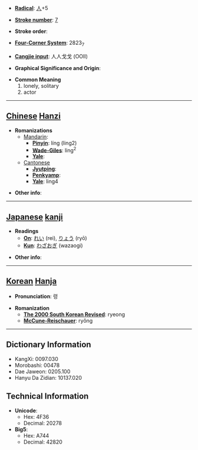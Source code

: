 * '''[[Wiktionary:Chinese radical index| Radical]]''': [[Wiktionary:Chinese radical index 人|人]]+5

* '''[[Wiktionary:Chinese total strokes index|Stroke number]]''': [[Wiktionary:Chinese total strokes index 7|7]]

* '''Stroke order''': 

* '''[[Wiktionary:Chinese four corner index|Four-Corner System]]''': 2823<sub>7</sub>

* '''[[Wiktionary:Chinese Cangjie index|Cangjie input]]''': 人人戈戈 (OOII)

* '''Graphical Significance and Origin''': 

* '''Common Meaning'''
*#lonely, solitary
*# actor


----

== [[Chinese]] [[Hanzi]] ==

* '''Romanizations'''
** [[Mandarin]]:
*** '''[[Pinyin]]''': líng (ling2)
*** '''[[Wade-Giles]]''': ling<sup>2</sup>
*** '''[[Yale]]''': 
**[[Cantonese]]
***'''[[Jyutping]]''':
***'''[[Penkyamp]]''': 
***'''[[Yale]]''': ling4

* '''Other info''': 

----

== [[Japanese]] [[kanji]] ==

* '''Readings'''
** '''[[On]]''': [[れい]] (rei), [[りょう]] (ryō)
** '''[[Kun]]''': [[わざおぎ]] (wazaogi)

* '''Other info''':  

----

== [[Korean]] [[Hanja]] ==

* '''Pronunciation''': 령

* '''Romanization'''
** '''[[The 2000 South Korean Revised Romanization|The 2000 South Korean Revised]]''': ryeong
** '''[[McCune-Reischauer]]''': ryŏng

----

== Dictionary Information ==

* KangXi: 0097.030
* Morobashi: 00478
* Dae Jaweon: 0205.100
* Hanyu Da Zidian: 10137.020

== Technical Information ==

* '''Unicode''':
** Hex: 4F36
** Decimal: 20278
* '''Big5''':
** Hex: A744
** Decimal: 42820